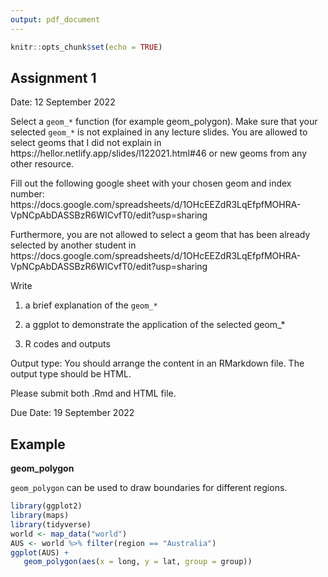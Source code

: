 ```yaml
---
output: pdf_document
---
```


```r
knitr::opts_chunk$set(echo = TRUE)
```

## Assignment 1 

Date: 12 September 2022

Select a `geom_*` function (for example geom_polygon). Make sure that your selected `geom_*` is not explained in any lecture slides. You are allowed to select geoms that I did not explain in https://hellor.netlify.app/slides/l122021.html#46 or new geoms from any other resource.

Fill out the following google sheet with your chosen geom and index number: https://docs.google.com/spreadsheets/d/1OHcEEZdR3LqEfpfMOHRA-VpNCpAbDASSBzR6WICvfT0/edit?usp=sharing

Furthermore, you are not allowed to select a geom that has been already selected by another student in https://docs.google.com/spreadsheets/d/1OHcEEZdR3LqEfpfMOHRA-VpNCpAbDASSBzR6WICvfT0/edit?usp=sharing



Write 

1. a brief explanation of the `geom_*`

2. a ggplot to  demonstrate the application of the selected geom_*

3. R codes and outputs

Output type: You should arrange the content in an RMarkdown file. The output type should be HTML.

Please submit both .Rmd and HTML file.

Due Date: 19 September 2022

## Example

**geom_polygon**

`geom_polygon` can be used to draw boundaries for different regions.

```r
library(ggplot2)
library(maps)
library(tidyverse)
world <- map_data("world")
AUS <- world %>% filter(region == "Australia")
ggplot(AUS) + 
   geom_polygon(aes(x = long, y = lat, group = group))
```
